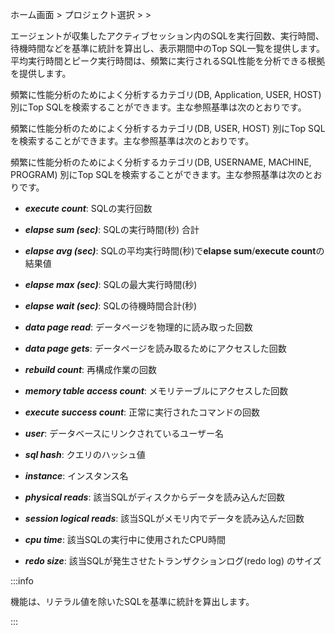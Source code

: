 ホーム画面 &gt; プロジェクト選択 &gt; <Cmdname sid="side_reportStat" className="uitext" /> &gt; <Cmdname sid="side_dbSqlStat" className="uitext" />

エージェントが収集したアクティブセッション内のSQLを実行回数、実行時間、待機時間などを基準に統計を算出し、表示期間中のTop SQL一覧を提供します。平均実行時間とピーク実行時間は、頻繁に実行されるSQL性能を分析できる根拠を提供します。

<InDoc product="postgresql">

頻繁に性能分析のためによく分析するカテゴリ(DB, Application, USER, HOST) 別にTop SQLを検索することができます。主な参照基準は次のとおりです。

</InDoc>

<InDoc product="mysql">

頻繁に性能分析のためによく分析するカテゴリ(DB, USER, HOST) 別にTop SQLを検索することができます。主な参照基準は次のとおりです。

</InDoc>

<InDoc product="oracle-pro,oracle">

頻繁に性能分析のためによく分析するカテゴリ(DB, USERNAME, MACHINE, PROGRAM) 別にTop SQLを検索することができます。主な参照基準は次のとおりです。

</InDoc>

- **_execute count_**: SQLの実行回数

- **_elapse sum (sec)_**: SQLの実行時間(秒) 合計

- **_elapse avg (sec)_**: SQLの平均実行時間(秒)で**elapse sum**/**execute count**の結果値

- **_elapse max (sec)_**: SQLの最大実行時間(秒)

<Xclude product="mysql">

- **_elapse wait (sec)_**: SQLの待機時間合計(秒)

</Xclude>

<InDoc product="altibase">

- **_data page read_**: データページを物理的に読み取った回数

- **_data page gets_**: データページを読み取るためにアクセスした回数

- **_rebuild count_**: 再構成作業の回数

- **_memory table access count_**: メモリテーブルにアクセスした回数

- **_execute success count_**: 正常に実行されたコマンドの回数

- **_user_**: データベースにリンクされているユーザー名

- **_sql hash_**: クエリのハッシュ値

</InDoc>

- **_instance_**: インスタンス名

<InDoc product="oracle,oracle-pro">

- **_physical reads_**: 該当SQLがディスクからデータを読み込んだ回数

- **_session logical reads_**: 該当SQLがメモリ内でデータを読み込んだ回数

</InDoc>

<InDoc product="oracle-pro">

- **_cpu time_**: 該当SQLの実行中に使用されたCPU時間

- **_redo size_**: 該当SQLが発生させたトランザクションログ(redo log) のサイズ

</InDoc>

:::info

<Cmdname sid="side_dbSqlStat" className="uitext" />機能は、リテラル値を除いたSQLを基準に統計を算出します。

:::
